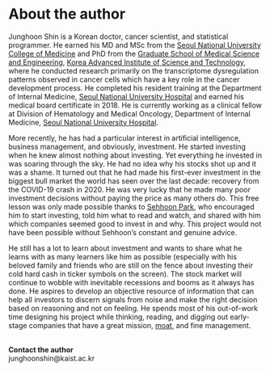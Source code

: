 # About the author {#author .unnumbered}

Junghoon Shin is a Korean doctor, cancer scientist, and statistical programmer. He earned his MD and MSc from the [Seoul National University College of Medicine](https://medicine.snu.ac.kr/en) and PhD from the [Graduate School of Medical Science and Engineering](https://gsmse.kaist.ac.kr/e_main), [Korea Advanced Institute of Science and Technology](https://www.kaist.ac.kr/en/), where he conducted research primarily on the transcriptome dysregulation patterns observed in cancer cells which have a key role in the cancer development process. He completed his resident training at the Department of Internal Medicine, [Seoul National University Hospital](http://www.snuh.org/global/en/main.do) and earned his medical board certificate in 2018. He is currently working as a clinical fellow at Division of Hematology and Medical Oncology, Department of Internal Medicine, [Seoul National University Hospital](http://www.snuh.org/global/en/main.do).

More recently, he has had a particular interest in artificial intelligence, business management, and obviously, investment. He started investing when he knew almost nothing about investing. Yet everything he invested in was soaring through the sky. He had no idea why his stocks shot up and it was a shame. It turned out that he had made his first-ever investment in the biggest bull market the world has seen over the last decade: recovery from the COVID-19 crash in 2020. He was very lucky that he made many poor investment decisions without paying the price as many others do. This free lesson was only made possible thanks to [Sehhoon Park](http://www.samsunghospital.com/home/reservation/common/eng/doctorProfile.do?dr_no=2548), who encouraged him to start investing, told him what to read and watch, and shared with him which companies seemed good to invest in and why. This project would not have been possible without Sehhoon's constant and genuine advice.

He still has a lot to learn about investment and wants to share what he learns with as many learners like him as possible (especially with his beloved family and friends who are still on the fence about investing their cold hard cash in ticker symbols on the screen). The stock market will continue to wobble with inevitable recessions and booms as it always has done. He aspires to develop an objective resource of information that can help all investors to discern signals from noise and make the right decision based on reasoning and not on feeling. He spends most of his out-of-work time designing his project while thinking, reading, and digging out early-stage companies that have a great mission, [moat](#moat), and fine management.\
\

**Contact the author**\
junghoonshin@kaist.ac.kr
